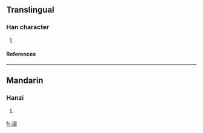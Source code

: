 ==Translingual==
===Han character===
{{Han char|rn=85|rad=水|as=13|sn=16|four=3718<sub>6</sub>|canj=水戈人金 (EIOC)}}
# {{defn|Han|sort=水13}}
====References====
{{Han ref|kx=0653.150|dkj=18402|dj=1063.120|hdz=31763.070|uh=6FAC|ud=28588|bh=E9FA|bd=59898}}

----
==Mandarin==
===Hanzi===
{{cmn-hanzi|pin=[[zī]] (zi1)|wg=tzu<sup>1</sup>}}
# {{defn|Mandarin}}

[[fr:澬]]